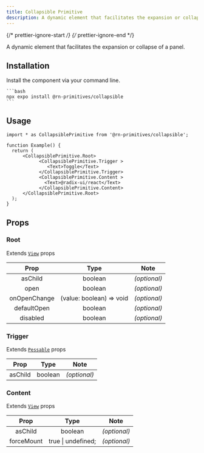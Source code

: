 ```yaml
---
title: Collapsible Primitive
description: A dynamic element that facilitates the expansion or collapse of a panel.
---
```


{/* prettier-ignore-start */}
{/* prettier-ignore-end */}


A dynamic element that facilitates the expansion or collapse of a panel.

## Installation

  Install the component via your command line.

    ```bash
    npx expo install @rn-primitives/collapsible
    ```
    
## Usage

```tsx
import * as CollapsiblePrimitive from '@rn-primitives/collapsible';

function Example() {
  return (
      <CollapsiblePrimitive.Root>
            <CollapsiblePrimitive.Trigger >
               <Text>Toggle</Text>
            </CollapsiblePrimitive.Trigger>
            <CollapsiblePrimitive.Content >
              <Text>@radix-ui/react</Text>
            </CollapsiblePrimitive.Content>
      </CollapsiblePrimitive.Root>
  );
}
```

## Props

### Root

Extends [`View`](https://reactnative.dev/docs/view#props) props

|     Prop     |           Type           |     Note     |
| :----------: | :----------------------: | :----------: |
|   asChild    |         boolean          | _(optional)_ |
|     open     |         boolean          | _(optional)_ |
| onOpenChange | (value: boolean) => void | _(optional)_ |
| defaultOpen  |         boolean          | _(optional)_ |
|   disabled   |         boolean          | _(optional)_ |

### Trigger

Extends [`Pessable`](https://reactnative.dev/docs/pressable#props) props

|   Prop   |  Type   |     Note     |
| :------: | :-----: | :----------: |
| asChild  | boolean | _(optional)_ |

### Content

Extends [`View`](https://reactnative.dev/docs/view#props) props

|    Prop    |        Type        |     Note     |
| :--------: | :----------------: | :----------: |
|  asChild   |      boolean       | _(optional)_ |
| forceMount | true \| undefined; | _(optional)_ |

